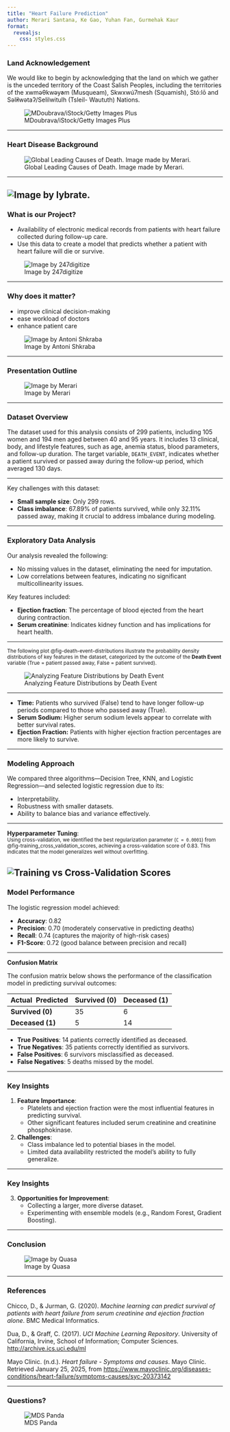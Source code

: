 ```yaml
---
title: "Heart Failure Prediction"
author: Merari Santana, Ke Gao, Yuhan Fan, Gurmehak Kaur
format:
  revealjs:
    css: styles.css
---
```


### **Land Acknowledgement**

We would like to begin by acknowledging that the land on which we gather is the unceded territory of the Coast Salish Peoples, including the territories of the xwməθkwəy̓əm (Musqueam), Skwxwú7mesh (Squamish), Stó:lō and Səl̓ílwətaʔ/Selilwitulh (Tsleil- Waututh) Nations.

![MDoubrava/iStock/Getty Images Plus](figure/land_acknowledgement.jpg){#fig-land-acknowledegement fig-width=15 fig-align="center"} 

---

### **Heart Disease Background**

![Global Leading Causes of Death. Image made by Merari.](figure/cardiovascular_stats.jpg){#fig-land-acknowledegement fig-width=15 fig-align="center"}

---

![Image by lybrate.](figure/heart_failure_def.jpg){#fig-heart-def fig-width=20 fig-align="center"}
---

### **What is our Project?**

- Availability of electronic medical records from patients with heart failure collected during follow-up care. 
- Use this data to create a model that predicts whether a patient with heart failure will die or survive. 

![Image by 247digitize](figure/medical_records_resized_half.jpg){#fig-heart-def fig-width=10 fig-height=5 fig-align="center"}

---

### **Why does it matter?**

- improve clinical decision-making
- ease workload of doctors
- enhance patient care

![Image by Antoni Shkraba](figure/happy_patient.jpg){#fig-happy-patient fig-width=10 fig-height=5 fig-align="center"}

---

### **Presentation Outline**

![Image by Merari](figure/presentation_outline.jpg){#fig-presentation fig-width=10 fig-height=5 fig-align="center"}

---

### **Dataset Overview**
The dataset used for this analysis consists of 299 patients, including 105 women and 194 men aged between 40 and 95 years. It includes 13 clinical, body, and lifestyle features, such as age, anemia status, blood parameters, and follow-up duration. The target variable, `DEATH_EVENT`, indicates whether a patient survived or passed away during the follow-up period, which averaged 130 days.

---

Key challenges with this dataset:

- **Small sample size**: Only 299 rows.
- **Class imbalance**: 67.89% of patients survived, while only 32.11% passed away, making it crucial to address imbalance during modeling.

---

### **Exploratory Data Analysis**
Our analysis revealed the following:

- No missing values in the dataset, eliminating the need for imputation.
- Low correlations between features, indicating no significant multicollinearity issues.

Key features included:

- **Ejection fraction**: The percentage of blood ejected from the heart during contraction.
- **Serum creatinine**: Indicates kidney function and has implications for heart health.

---

<small>The following plot @fig-death-event-distributions illustrate the probability density distributions of key features in the dataset, categorized by the outcome of the **Death Event** variable (True = patient passed away, False = patient survived). </small>

![Analyzing Feature Distributions by Death Event](figure/Analyzing_Feature_Distributions_by_Death_Event.svg){#fig-death-event-distributions fig-width=15 fig-align="center"}

---

- **Time:** Patients who survived (False) tend to have longer follow-up periods compared to those who passed away (True).
- **Serum Sodium:** Higher serum sodium levels appear to correlate with better survival rates.
- **Ejection Fraction:** Patients with higher ejection fraction percentages are more likely to survive.

---

### **Modeling Approach**
We compared three algorithms—Decision Tree, KNN, and Logistic Regression—and selected logistic regression due to its:

- Interpretability.
- Robustness with smaller datasets.
- Ability to balance bias and variance effectively.

---

**Hyperparameter Tuning**:  
<small>
Using cross-validation, we identified the best regularization parameter (`C = 0.0001`) from @fig-training_cross_validation_scores, achieving a cross-validation score of 0.83. This indicates that the model generalizes well without overfitting.
</small>

![Training vs Cross-Validation Scores](figure/Training_Cross-Validation_Scores.svg){#fig-training_cross_validation_scores fig-width=7 fig-align="center"}
---

### **Model Performance**
The logistic regression model achieved:

- **Accuracy**: 0.82
- **Precision**: 0.70 (moderately conservative in predicting deaths)
- **Recall**: 0.74 (captures the majority of high-risk cases)
- **F1-Score**: 0.72 (good balance between precision and recall)

---  

**Confusion Matrix**

The confusion matrix below shows the performance of the classification model in predicting survival outcomes:

| **Actual \ Predicted** | **Survived (0)** | **Deceased (1)** |
|------------------------|------------------|------------------|
| **Survived (0)**       | 35               | 6                |
| **Deceased (1)**       | 5                | 14               |

- **True Positives**: 14 patients correctly identified as deceased.
- **True Negatives**: 35 patients correctly identified as survivors.
- **False Positives**: 6 survivors misclassified as deceased.
- **False Negatives**: 5 deaths missed by the model.

---

### **Key Insights**
1. **Feature Importance**:  
   - Platelets and ejection fraction were the most influential features in predicting survival.
   - Other significant features included serum creatinine and creatinine phosphokinase.

2. **Challenges**:  
   - Class imbalance led to potential biases in the model.
   - Limited data availability restricted the model’s ability to fully generalize.

---

### **Key Insights**

3. **Opportunities for Improvement**:  
   - Collecting a larger, more diverse dataset.
   - Experimenting with ensemble models (e.g., Random Forest, Gradient Boosting).

---

### **Conclusion**

![Image by Quasa](figure/conclusion_img.jpg){#fig-presentation fig-width=10 fig-height=5 fig-align="center"}

---

### **References**  

Chicco, D., & Jurman, G. (2020). *Machine learning can predict survival of patients with heart failure from serum creatinine and ejection fraction alone*. BMC Medical Informatics.  

Dua, D., & Graff, C. (2017). *UCI Machine Learning Repository*. University of California, Irvine, School of Information; Computer Sciences. [http://archive.ics.uci.edu/ml](http://archive.ics.uci.edu/ml)  

Mayo Clinic. (n.d.). *Heart failure - Symptoms and causes*. Mayo Clinic. Retrieved January 25, 2025, from [https://www.mayoclinic.org/diseases-conditions/heart-failure/symptoms-causes/syc-20373142](https://www.mayoclinic.org/diseases-conditions/heart-failure/symptoms-causes/syc-20373142)  

---

### **Questions?**

![MDS Panda](figure/panda.jpg){#fig-panda fig-width=15 fig-align="center"} 

